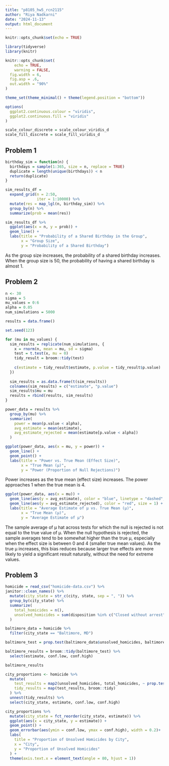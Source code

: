 ```yaml
---
title: "p8105_hw5_rcn2115"
author: "Riya Nadkarni"
date: "2024-11-13"
output: html_document
---
```


```r
knitr::opts_chunk$set(echo = TRUE)
```

```r
library(tidyverse)
library(knitr)

knitr::opts_chunk$set(
	echo = TRUE,
	warning = FALSE,
  fig.width = 6,
  fig.asp = .6,
  out.width = "90%"
)

theme_set(theme_minimal() + theme(legend.position = "bottom"))

options(
  ggplot2.continuous.colour = "viridis",
  ggplot2.continuous.fill = "viridis"
)

scale_colour_discrete = scale_colour_viridis_d
scale_fill_discrete = scale_fill_viridis_d
```


## Problem 1 


```r
birthday_sim = function(n) {
  birthdays = sample(1:365, size = n, replace = TRUE)
  duplicate = length(unique(birthdays)) < n 
  return(duplicate)
}
```


```r
sim_results_df =
  expand_grid(n = 2:50,
              iter = 1:10000) %>% 
  mutate(res = map_lgl(n, birthday_sim)) %>% 
  group_by(n) %>% 
  summarize(prob = mean(res))
```


```r
sim_results_df %>% 
  ggplot(aes(x = n, y = prob)) +
  geom_line() +
  labs(title = "Probability of a Shared Birthday in the Group",
       x = "Group Size",
       y = "Probability of a Shared Birthday")
```

As the group size increases, the probability of a shared birthday increases. When the group size is 50, the probability of having a shared birthday is almost 1. 

## Problem 2

```r
n <- 30         
sigma = 5     
mu_values = 0:6  
alpha = 0.05   
num_simulations = 5000 

results = data.frame()

set.seed(123)  

for (mu in mu_values) {
  sim_results = replicate(num_simulations, {
    x = rnorm(n, mean = mu, sd = sigma)  
    test = t.test(x, mu = 0)  
    tidy_result = broom::tidy(test)  
    
    c(estimate = tidy_result$estimate, p.value = tidy_result$p.value)
  })
  
  sim_results = as.data.frame(t(sim_results))
  colnames(sim_results) = c("estimate", "p.value")
  sim_results$mu = mu  
  results = rbind(results, sim_results) 
}

power_data = results %>%
  group_by(mu) %>%
  summarize(
    power = mean(p.value < alpha),
    avg_estimate = mean(estimate),
    avg_estimate_rejected = mean(estimate[p.value < alpha])
  )

ggplot(power_data, aes(x = mu, y = power)) +
  geom_line() +
  geom_point() +
  labs(title = "Power vs. True Mean (Effect Size)", 
       x = "True Mean (μ)", 
       y = "Power (Proportion of Null Rejections)")

```

Power increases as the true mean (effect size) increases. The power approaches 1 when the true mean is 4.

```r
ggplot(power_data, aes(x = mu)) +
  geom_line(aes(y = avg_estimate), color = "blue", linetype = "dashed", size = 1) +
  geom_line(aes(y = avg_estimate_rejected), color = "red", size = 1) +
  labs(title = "Average Estimate of μ vs. True Mean (μ)",
       x = "True Mean (μ)",
       y = "Average Estimate of μ")
```

The sample average of μ hat across tests for which the null is rejected is not equal to the true value of μ. When the null hypothesis is rejected, the sample averages tend to be somewhat higher than the true μ, especially when the effect size is between 0 and 4 (smaller true mean values). As the true μ increases, this bias reduces because larger true effects are more likely to yield a significant result naturally, without the need for extreme values.

## Problem 3

```r
homicide = read_csv("homicide-data.csv") %>%
janitor::clean_names() %>% 
  mutate(city_state = str_c(city, state, sep = ", ")) %>%
  group_by(city_state) %>%
  summarize(
    total_homicides = n(),
    unsolved_homicides = sum(disposition %in% c("Closed without arrest", "Open/No arrest"))
  )

```

```r
baltimore_data = homicide %>% 
  filter(city_state == "Baltimore, MD")

baltimore_test = prop.test(baltimore_data$unsolved_homicides, baltimore_data$total_homicides)

baltimore_results = broom::tidy(baltimore_test) %>%
  select(estimate, conf.low, conf.high)

baltimore_results
```

```r
city_proportions <- homicide %>%
  mutate(
    test_results = map2(unsolved_homicides, total_homicides, ~ prop.test(.x, .y)),
    tidy_results = map(test_results, broom::tidy)
  ) %>%
  unnest(tidy_results) %>%
  select(city_state, estimate, conf.low, conf.high)

```

```r
city_proportions %>%
  mutate(city_state = fct_reorder(city_state, estimate)) %>%
  ggplot(aes(x = city_state, y = estimate)) +
  geom_point() +
  geom_errorbar(aes(ymin = conf.low, ymax = conf.high), width = 0.2)+
  labs(
    title = "Proportion of Unsolved Homicides by City",
    x = "City",
    y = "Proportion of Unsolved Homicides"
  ) +
  theme(axis.text.x = element_text(angle = 80, hjust = 1))
```

  

